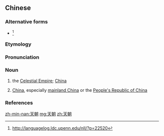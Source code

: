 ==Chinese==
{{zh-forms}}
{{wikipedia|天朝|lang=zh}}
{{wikipedia|Celestial Empire|lang=en}}

===Alternative forms===
* {{zh-l|兲朝}}<ref>http://languagelog.ldc.upenn.edu/nll/?p=22520</ref>

===Etymology===
{{zh-compound|天|朝|sky, heaven|dynasty}}

===Pronunciation===
{{zh-pron
|m=tiāncháo
|cat=n
}}

===Noun===
{{zh-noun}}

# {{lb|zh|historical}} the [[Celestial Empire]]; [[China]]
# {{lb|zh|internet slang|sarcastic|self-deprecating}} [[China]], especially [[mainland China]] or the [[People's Republic of China]]

===References===
<references />
[[zh-min-nan:天朝]]
[[mg:天朝]]
[[zh:天朝]]